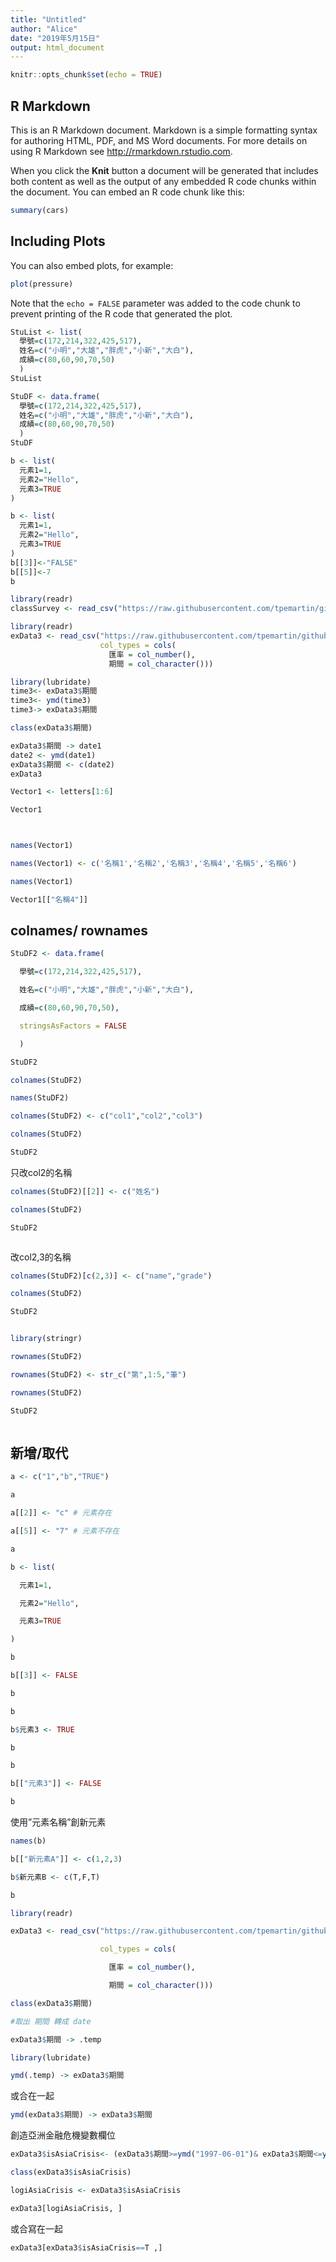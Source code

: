```yaml
---
title: "Untitled"
author: "Alice"
date: "2019年5月15日"
output: html_document
---
```


```r
knitr::opts_chunk$set(echo = TRUE)
```

## R Markdown

This is an R Markdown document. Markdown is a simple formatting syntax for authoring HTML, PDF, and MS Word documents. For more details on using R Markdown see <http://rmarkdown.rstudio.com>.

When you click the **Knit** button a document will be generated that includes both content as well as the output of any embedded R code chunks within the document. You can embed an R code chunk like this:

```r
summary(cars)
```

## Including Plots

You can also embed plots, for example:

```r
plot(pressure)
```

Note that the `echo = FALSE` parameter was added to the code chunk to prevent printing of the R code that generated the plot.
```r
StuList <- list(
  學號=c(172,214,322,425,517),
  姓名=c("小明","大雄","胖虎","小新","大白"),
  成績=c(80,60,90,70,50)
  )
StuList 
```
```r
StuDF <- data.frame(
  學號=c(172,214,322,425,517),
  姓名=c("小明","大雄","胖虎","小新","大白"),
  成績=c(80,60,90,70,50)
  )
StuDF 
```
```r
b <- list(
  元素1=1,
  元素2="Hello",
  元素3=TRUE
)
```
```r
b <- list(
  元素1=1,
  元素2="Hello",
  元素3=TRUE
)
b[[3]]<-"FALSE"
b[[5]]<-7
b
```
```r
library(readr)
classSurvey <- read_csv("https://raw.githubusercontent.com/tpemartin/github-data/master/classSurvey.csv")
```
```r
library(readr)
exData3 <- read_csv("https://raw.githubusercontent.com/tpemartin/github-data/master/exData3.csv",
                    col_types = cols(
                      匯率 = col_number(),
                      期間 = col_character()))
```

```r
library(lubridate)
time3<- exData3$期間
time3<- ymd(time3)
time3-> exData3$期間

class(exData3$期間)
```
```r
exData3$期間 -> date1
date2 <- ymd(date1)
exData3$期間 <- c(date2)
exData3
```











```r

Vector1 <- letters[1:6]

Vector1



names(Vector1)

```
```r

names(Vector1) <- c('名稱1','名稱2','名稱3','名稱4','名稱5','名稱6')

names(Vector1)

```



```r

Vector1[["名稱4"]]

```



## colnames/ rownames



```r

StuDF2 <- data.frame(

  學號=c(172,214,322,425,517),

  姓名=c("小明","大雄","胖虎","小新","大白"),

  成績=c(80,60,90,70,50),

  stringsAsFactors = FALSE

  )

StuDF2 

```
```r

colnames(StuDF2)

names(StuDF2)

```



```r

colnames(StuDF2) <- c("col1","col2","col3")

colnames(StuDF2)

StuDF2

```



只改col2的名稱

```r

colnames(StuDF2)[[2]] <- c("姓名")

colnames(StuDF2)

StuDF2



```

 



改col2,3的名稱

```r

colnames(StuDF2)[c(2,3)] <- c("name","grade")

colnames(StuDF2)

StuDF2



```



```r

library(stringr)

rownames(StuDF2)

rownames(StuDF2) <- str_c("第",1:5,"筆")

rownames(StuDF2)

StuDF2



```



## 新增/取代



```r

a <- c("1","b","TRUE")

a

a[[2]] <- "c" # 元素存在

a[[5]] <- "7" # 元素不存在

a

```





```r

b <- list(

  元素1=1,

  元素2="Hello",

  元素3=TRUE

)

b

b[[3]] <- FALSE

b

```





```r

b

b$元素3 <- TRUE

b

```



```r

b

b[["元素3"]] <- FALSE

b

```



使用"元素名稱"創新元素

```r

names(b)

b[["新元素A"]] <- c(1,2,3)

b$新元素B <- c(T,F,T)

b

```





```r

library(readr)

exData3 <- read_csv("https://raw.githubusercontent.com/tpemartin/github-data/master/exData3.csv",

                    col_types = cols(

                      匯率 = col_number(),

                      期間 = col_character()))

```





```r

class(exData3$期間)

```



```r

#取出 期間 轉成 date

exData3$期間 -> .temp

library(lubridate)

ymd(.temp) -> exData3$期間

```

或合在一起

```r

ymd(exData3$期間) -> exData3$期間

```



創造亞洲金融危機變數欄位

```r

exData3$isAsiaCrisis<- (exData3$期間>=ymd("1997-06-01")& exData3$期間<=ymd("1998-12-01"))

class(exData3$isAsiaCrisis)

```

```r

logiAsiaCrisis <- exData3$isAsiaCrisis

exData3[logiAsiaCrisis, ]

```



或合寫在一起

```r

exData3[exData3$isAsiaCrisis==T ,]

```

